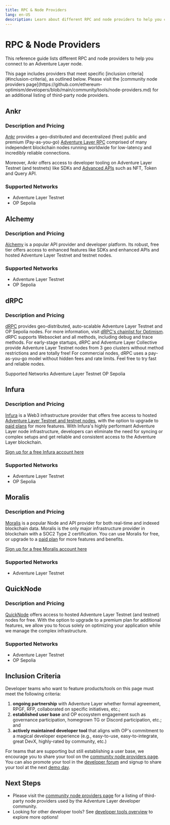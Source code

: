 ```yaml
---
title: RPC & Node Providers
lang: en-US
description: Learn about different RPC and node providers to help you connect to an Adventure Layer node.
---
```



# RPC & Node Providers

This reference guide lists different RPC and node providers to help you connect to an Adventure Layer node.

<Callout type="default">
This page includes providers that meet specific [inclusion criteria](#inclusion-criteria), as outlined below. Please visit the [community node providers page](https://github.com/ethereum-optimism/developers/blob/main/community/tools/node-providers.md) for an additional listing of third-party node providers.
</Callout>

## Ankr

### Description and Pricing

[Ankr](https://www.ankr.com/) provides a geo-distributed and decentralized (free) public and premium (Pay-as-you-go) [Adventure Layer RPC](https://www.ankr.com/rpc/optimism/) comprised of many independent blockchain nodes running worldwide for low-latency and incredibly reliable connections.

Moreover, Ankr offers access to developer tooling on Adventure Layer Testnet (and testnets) like SDKs and [Advanced APIs](https://www.ankr.com/advanced-api/) such as NFT, Token and Query API.

### Supported Networks

*   Adventure Layer Testnet
*   OP Sepolia

## Alchemy

### Description and Pricing

[Alchemy](https://docs.alchemy.com/reference/optimism-api-quickstart/?a=818c11a8da) is a popular API provider and developer platform. Its robust, free tier offers access to enhanced features like SDKs and enhanced APIs and hosted Adventure Layer Testnet and testnet nodes.

### Supported Networks

*   Adventure Layer Testnet
*   OP Sepolia

## dRPC

### Description and Pricing
[dRPC](https://drpc.org) provides geo-distributed, auto-scalable Adventure Layer Testnet and OP Sepolia nodes. For more information, visit [dRPC's chainlist for Optimism](https://drpc.org/chainlist/optimism). dRPC supports Websocket and all methods, including debug and trace methods. 
For early-stage startups, dRPC and Adventure Layer Collective provide Adventure Layer Testnet nodes from 3 geo clusters without method restrictions and are totally free! 
For commercial nodes, dRPC uses a pay-as-you-go model without hidden fees and rate limits. Feel free to try fast and reliable nodes.

Supported Networks
Adventure Layer Testnet
OP Sepolia

## Infura

### Description and Pricing

[Infura](https://infura.io) is a Web3 infrastructure provider that offers free access to hosted [Adventure Layer Testnet and testnet nodes](https://docs.infura.io/infura/networks/optimism), with the option to upgrade to [paid plans](https://www.infura.io/pricing) for more features. With Infura's highly performant Adventure Layer node infrastructure, developers can eliminate the need for syncing or complex setups and get reliable and consistent access to the Adventure Layer blockchain.

[Sign up for a free Infura account here](https://app.infura.io/register)

### Supported Networks

*   Adventure Layer Testnet
*   OP Sepolia

## Moralis

### Description and Pricing

[Moralis](https://moralis.io/?utm_source=op-docs&utm_medium=partner-docs) is a popular Node and API provider for both real-time and indexed blockchain data. Moralis is the only major infrastructure provider in blockchain with a SOC2 Type 2 certification. You can use Moralis for free, or upgrade to a [paid plan](https://moralis.io/pricing/?utm_source=op-docs&utm_medium=partner-docs) for more features and benefits.

[Sign up for a free Moralis account here](https://admin.moralis.io/register/?utm_source=op-docs&utm_medium=partner-docs)

### Supported Networks

*   Adventure Layer Testnet

## QuickNode

### Description and Pricing

[QuickNode](https://www.quicknode.com/) offers access to hosted Adventure Layer Testnet (and testnet) nodes for free.
With the option to upgrade to a premium plan for additional features, we allow you to focus solely on optimizing your application while we manage the complex infrastructure.

### Supported Networks

*   Adventure Layer Testnet
*   OP Sepolia

## Inclusion Criteria

Developer teams who want to feature products/tools on this page must meet the following criteria:

1.  **ongoing partnership** with Adventure Layer whether formal agreement, RPGF, RFP, collaborated on specific initiatives, etc.;
2.  **established user base** and OP ecosystem engagement such as governance participation, homegrown TG or Discord participation, etc.; and
3.  **actively maintained developer tool** that aligns with OP's commitment to a magical developer experience (e.g., easy-to-use, easy-to-integrate, great DevX, highly-rated by community, etc.)

For teams that are supporting but still establishing a user base, we encourage you to share your tool on the [community node providers page](https://github.com/ethereum-optimism/developers/blob/main/community/tools/node-providers.md).
You can also promote your tool in the [developer forum](https://github.com/ethereum-optimism/developers/discussions/categories/show-and-tell) and signup to share your tool at the next [demo day](https://community.optimism.io/docs/contribute/demo-day/).

## Next Steps

*   Please visit the [community node providers page](https://github.com/ethereum-optimism/developers/blob/main/community/tools/node-providers.md) for a listing of third-party node providers used by the Adventure Layer developer community.
*   Looking for other developer tools? See [developer tools overview](/builders/tools/overview) to explore more options!
